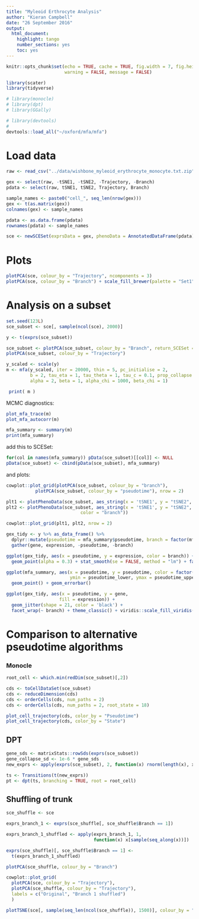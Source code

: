 ```yaml
---
title: "Myleoid Erthrocyte Analysis"
author: "Kieran Campbell"
date: "26 September 2016"
output:
  html_document:
    highlight: tango
    number_sections: yes
    toc: yes
---
```


```r
knitr::opts_chunk$set(echo = TRUE, cache = TRUE, fig.width = 7, fig.height = 4,
                      warning = FALSE, message = FALSE)

library(scater)
library(tidyverse)

# library(monocle)
# library(dpt)
# library(GGally)

# library(devtools)
# 
devtools::load_all("~/oxford/mfa/mfa")

```

# Load data

```r
raw <- read_csv("../data/wishbone_myleoid_erythrocyte_monocyte.txt.zip")
```

```r
gex <- select(raw, -tSNE1, -tSNE2, -Trajectory, -Branch)
pdata <- select(raw, tSNE1, tSNE2, Trajectory, Branch)

sample_names <- paste0("cell_", seq_len(nrow(gex)))
gex <- t(as.matrix(gex))
colnames(gex) <- sample_names

pdata <- as.data.frame(pdata)
rownames(pdata) <- sample_names

sce <- newSCESet(exprsData = gex, phenoData = AnnotatedDataFrame(pdata))
```


# Plots

```r
plotPCA(sce, colour_by = "Trajectory", ncomponents = 3)
plotPCA(sce, colour_by = "Branch") + scale_fill_brewer(palette = "Set1")
```


# Analysis on a subset

```r
set.seed(123L)
sce_subset <- sce[, sample(ncol(sce), 2000)]

y <- t(exprs(sce_subset))

sce_subset <- plotPCA(sce_subset, colour_by = "Branch", return_SCESet = TRUE)
plotPCA(sce_subset, colour_by = "Trajectory")
```



```r
y_scaled <- scale(y)
m <- mfa(y_scaled, iter = 20000, thin = 5, pc_initialise = 2, 
         b = 2, tau_eta = 1, tau_theta = 1, tau_c = 0.1, prop_collapse = 0,
         alpha = 2, beta = 1, alpha_chi = 1000, beta_chi = 1)

 print( m )
```

MCMC diagnostics:

```r
plot_mfa_trace(m)
plot_mfa_autocorr(m)
```

```r
mfa_summary <- summary(m)
print(mfa_summary)
```

add this to SCESet:

```r
for(col in names(mfa_summary)) pData(sce_subset)[[col]] <- NULL
pData(sce_subset) <- cbind(pData(sce_subset), mfa_summary)
```

and plots:

```r
cowplot::plot_grid(plotPCA(sce_subset, colour_by = "branch"),
           plotPCA(sce_subset, colour_by = "pseudotime"), nrow = 2)

plt1 <- plotPhenoData(sce_subset, aes_string(x = 'tSNE1', y = "tSNE2", color = "pseudotime"))
plt2 <- plotPhenoData(sce_subset, aes_string(x = 'tSNE1', y = "tSNE2", 
                            color = "branch"))

cowplot::plot_grid(plt1, plt2, nrow = 2)
```


```r
gex_tidy <- y %>% as_data_frame() %>% 
  dplyr::mutate(pseudotime = mfa_summary$pseudotime, branch = factor(mfa_summary$branch)) %>% 
  gather(gene, expression, -pseudotime, -branch)

ggplot(gex_tidy, aes(x = pseudotime, y = expression, color = branch)) +
  geom_point(alpha = 0.3) + stat_smooth(se = FALSE, method = "lm") + facet_wrap(~ gene, scales = "free_y") + scale_color_brewer(palette = "Set1")
```

```r
ggplot(mfa_summary, aes(x = pseudotime, y = pseudotime, color = factor(branch), 
                        ymin = pseudotime_lower, ymax = pseudotime_upper)) + 
  geom_point() + geom_errorbar()
```



```r
ggplot(gex_tidy, aes(x = pseudotime, y = gene, 
                    fill = expression)) + 
  geom_jitter(shape = 21, color = 'black') +
  facet_wrap(~ branch) + theme_classic() + viridis::scale_fill_viridis() 
```


# Comparison to alternative pseudotime algorithms

### Monocle

```r
root_cell <- which.min(redDim(sce_subset)[,2])

cds <- toCellDataSet(sce_subset)
cds <- reduceDimension(cds)
cds <- orderCells(cds, num_paths = 2)
cds <- orderCells(cds, num_paths = 2, root_state = 18)

plot_cell_trajectory(cds, color_by = "Pseudotime")
plot_cell_trajectory(cds, color_by = "State")
```

## DPT

```r
gene_sds <- matrixStats::rowSds(exprs(sce_subset))
gene_collapse_sd <- 1e-6 * gene_sds
new_exprs <- apply(exprs(sce_subset), 2, function(x) rnorm(length(x), x, gene_collapse_sd))

ts <- Transitions(t(new_exprs))
pt <- dpt(ts, branching = TRUE, root = root_cell) 
```




## Shuffling of trunk

```r
sce_shuffle <- sce

exprs_branch_1 <- exprs(sce_shuffle[, sce_shuffle$Branch == 1])

exprs_branch_1_shuffled <- apply(exprs_branch_1, 1, 
                                 function(x) x[sample(seq_along(x))])

exprs(sce_shuffle)[, sce_shuffle$Branch == 1] <- 
  t(exprs_branch_1_shuffled)

plotPCA(sce_shuffle, colour_by = "Branch")

cowplot::plot_grid(
  plotPCA(sce, colour_by = "Trajectory"),
  plotPCA(sce_shuffle, colour_by = "Trajectory"),
  labels = c("Original", "Branch 1 shuffled")
  )

plotTSNE(sce[, sample(seq_len(ncol(sce_shuffle)), 1500)], colour_by = "Trajectory")
```

